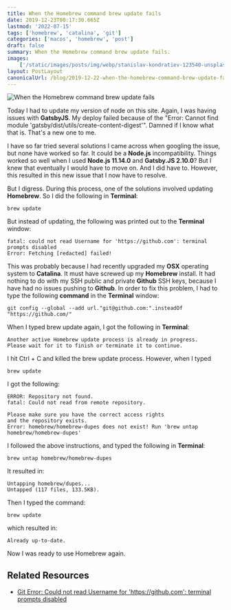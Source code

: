```yaml
---
title: When the Homebrew command brew update fails
date: 2019-12-23T00:17:30.665Z
lastmod: '2022-07-15'
tags: ['homebrew', 'catalina', 'git']
categories: ['macos', 'homebrew', 'post']
draft: false
summary: When the Homebrew command brew update fails.
images:
    ['/static/images/posts/img/webp/stanislav-kondratiev-123540-unsplash.webp']
layout: PostLayout
canonicalUrl: /blog/2019-12-22-when-the-homebrew-command-brew-update-fails
---
```


![When the Homebrew command brew update fails](/static/images/posts/img/webp/stanislav-kondratiev-123540-unsplash.webp)

Today I had to update my version of node on this site. Again, I was having
issues with **GatsbyJS**. My deploy failed because of the "Error: Cannot find
module 'gatsby/dist/utils/create-content-digest'". Damned if I know what that
is. That's a new one to me.

I have so far tried several solutions I came across when googling the issue, but
none have worked so far. It could be a **Node.js** incompatibility. Things
worked so well when I used **Node.js 11.14.0** and **Gatsby.JS 2.10.0**? But I
knew that eventually I would have to move on. And I did have to. However, this
resulted in this new issue that I now have to resolve.

But I digress. During this process, one of the solutions involved updating
**Homebrew**. So I did the following in **Terminal**:

```shell
brew update
```

But instead of updating, the following was printed out to the **Terminal**
window:

```shell
fatal: could not read Username for 'https://github.com': terminal prompts disabled
Error: Fetching [redacted] failed!
```

This was probably because I had recently upgraded my **OSX** operating system to
**Catalina**. It must have screwed up my **Homebrew** install. It had nothing to
do with my SSH public and private **Github** SSH keys, because I have had no
issues pushing to **Github**. In order to fix this problem, I had to type the
following **command** in the **Terminal** window:

```shell
git config --global --add url."git@github.com:".insteadOf "https://github.com/"
```

When I typed brew update again, I got the following in **Terminal**:

```shell
Another active Homebrew update process is already in progress.
Please wait for it to finish or terminate it to continue.
```

I hit Ctrl + C and killed the brew update process. However, when I typed

```shell
brew update
```

I got the following:

```shell
ERROR: Repository not found.
fatal: Could not read from remote repository.

Please make sure you have the correct access rights
and the repository exists.
Error: homebrew/homebrew-dupes does not exist! Run 'brew untap homebrew/homebrew-dupes'
```

I followed the above instructions, and typed the following in **Terminal**:

```shell
brew untap homebrew/homebrew-dupes
```

It resulted in:

```shell
Untapping homebrew/dupes...
Untapped (117 files, 133.5KB).
```

Then I typed the command:

```shell
brew update
```

which resulted in:

```shell
Already up-to-date.
```

Now I was ready to use Homebrew again.

## Related Resources

-   [Git Error: Could not read Username for 'https://github.com': terminal prompts disabled](https://jacopretorius.net/2018/05/git-error-could-not-read-username.html)
